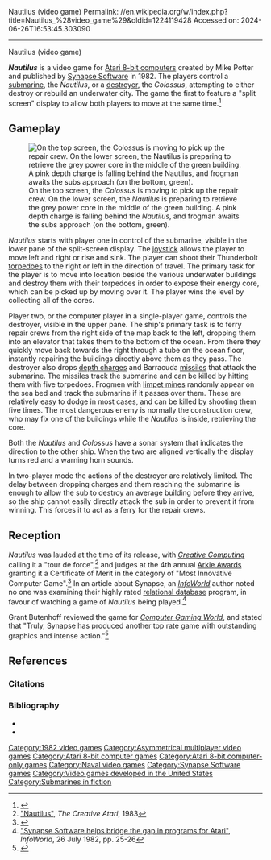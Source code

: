 Nautilus (video game)
Permalink: //en.wikipedia.org/w/index.php?title=Nautilus_%28video_game%29&oldid=1224119428
Accessed on: 2024-06-26T16:53:45.303090



------
Nautilus (video game)
{{Short description|1982 video game}}
{{Infobox video game
|title = Nautilus
|image = Nautilus_box_cover.jpg
|programmer = Mike Potter
|publisher = [[Synapse Software]]
|released = 1982
|genre = [[Action game|Action]]
|modes = [[Single-player]], [[Multiplayer video game|multiplayer]]
|platforms = [[Atari 8-bit computers|Atari 8-bit]]
}}

'''''Nautilus''''' is a video game for [[Atari 8-bit computers]] created by Mike Potter and published by [[Synapse Software]] in 1982. The players control a [[submarine]], the ''Nautilus'', or a [[destroyer]], the ''Colossus'', attempting to either destroy or rebuild an underwater city. The game the first to feature a "split screen" display to allow both players to move at the same time.<ref>{{cite web| url=https://dadgum.com/giantlist/archive/potter.html |title=Mike Potter's Story |website=dadgum.com |date=January 17, 2000}}</ref>

==Gameplay==
[[Image:Nautilus in-game.png|thumb|left|On the top screen, the ''Colossus'' is moving to pick up the repair crew. On the lower screen, the ''Nautilus'' is preparing to retrieve the grey power core in the middle of the green building. A pink depth charge is falling behind the ''Nautilus'', and frogman awaits the subs approach (on the bottom, green).]]

''Nautilus'' starts with player one in control of the submarine, visible in the lower pane of the split-screen display. The [[joystick]] allows the player to move left and right or rise and sink. The player can shoot their Thunderbolt [[torpedo]]es to the right or left in the direction of travel.{{sfn|Potter|1982|p=3}} The primary task for the player is to move into location beside the various underwater buildings and destroy them with their torpedoes in order to expose their energy core, which can be picked up by moving over it. The player wins the level by collecting all of the cores.{{sfn|Potter|1982|p=4}}

Player two, or the computer player in a single-player game, controls the destroyer, visible in the upper pane. The ship's primary task is to ferry repair crews from the right side of the map back to the left, dropping them into an elevator that takes them to the bottom of the ocean. From there they quickly move back towards the right through a tube on the ocean floor, instantly repairing the buildings directly above them as they pass. The destroyer also drops [[depth charge]]s and Barracuda [[missile]]s that attack the submarine. The missiles track the submarine and can be killed by hitting them with five torpedoes. Frogmen with [[limpet mine]]s randomly appear on the sea bed and track the submarine if it passes over them. These are relatively easy to dodge in most cases, and can be killed by shooting them five times. The most dangerous enemy is normally the construction crew, who may fix one of the buildings while the ''Nautilus'' is inside, retrieving the core.{{sfn|Potter|1982|p=4}}

Both the ''Nautilus'' and ''Colossus'' have a sonar system that indicates the direction to the other ship. When the two are aligned vertically the display turns red and a warning horn sounds.{{sfn|Potter|1982|p=5}}

In two-player mode the actions of the destroyer are relatively limited. The delay between dropping charges and them reaching the submarine is enough to allow the sub to destroy an average building before they arrive, so the ship cannot easily directly attack the sub in order to prevent it from winning. This forces it to act as a ferry for the repair crews.{{sfn|Miles|1982}}

==Reception==
''Nautilus'' was lauded at the time of its release,{{sfn|Miles|1982}} with ''[[Creative Computing]]'' calling it a "tour de force",<ref>[http://www.atariarchives.org/creativeatari/Nautilus.php "Nautilus"], ''The Creative Atari'', 1983</ref> and judges at the 4th annual [[Arkie Awards]] granting it a Certificate of Merit in the category of "Most Innovative Computer Game".<ref>{{cite journal |last1= Kunkel |first1= Bill |author-link1= Bill Kunkel (gaming)|last2= Katz |first2= Arnie |author-link2= Arnie Katz|date= March 1983 |title= Arcade Alley: The Best Computer Games |journal= [[Video (magazine)|Video]]|publisher= Reese Communications|volume= 6|issue= 12|pages= 32–33|issn= 0147-8907}}</ref>{{rp|33}} In an article about Synapse, an ''[[InfoWorld]]'' author noted no one was examining their highly rated [[relational database]] program, in favour of watching a game of ''Nautilus'' being played.<ref>[https://books.google.com/books?id=LjAEAAAAMBAJ&pg=PA25 "Synapse Software helps bridge the gap in programs for Atari"], ''InfoWorld'', 26 July 1982, pp. 25-26</ref>

Grant Butenhoff reviewed the game for ''[[Computer Gaming World]]'', and stated that "Truly, Synapse has produced another top rate game with outstanding graphics and intense action."<ref name="CGW10">{{cite magazine |last=Butenhoff |first=Grant |title=Micro-Reviews |magazine=Computer Gaming World |date=May–Jun 1983 |volume=1 |issue=10 |pages=39–40}}</ref>

==References==
===Citations===
{{Reflist}}

===Bibliography===
* {{cite journal |first= Gordon |last=Miles |title=Nautilus |url=http://www.atarimagazines.com/v1n4/productreviews.html |journal=ANTIC |date=October 1982 }}
* {{cite work |first=Mike |last=Potter |title= Nautilus User Manual |url=https://archive.org/stream/agm_Nautilus |date=1982 |publisher=Synapse Software }}

[[Category:1982 video games]]
[[Category:Asymmetrical multiplayer video games]]
[[Category:Atari 8-bit computer games]]
[[Category:Atari 8-bit computer-only games]]
[[Category:Naval video games]]
[[Category:Synapse Software games]]
[[Category:Video games developed in the United States]]
[[Category:Submarines in fiction]]